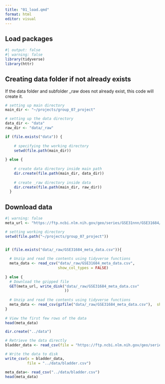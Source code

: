 ```yaml
---
title: "01_load.qmd"
format: html
editor: visual
---
```


## Load packages

```r
#| output: false
#| warning: false
library(tidyverse)
library(httr)
```

## Creating data folder if not already exists

If the data folder and subfolder \_raw does not already exist, this code will create it.

```r
# setting up main directory 
main_dir <- "~/projects/group_07_project" 

# setting up the data directory
data_dir <- "data"
raw_dir <- "data/_raw"

if (file.exists("data")) { 
  
    # specifying the working directory 
    setwd(file.path(main_dir)) 
  
} else { 
    
    # create data directory inside main path 
    dir.create(file.path(main_dir, data_dir))
  
    # create _raw directory inside data
    dir.create(file.path(main_dir, raw_dir))
  }
```

## Download data

```r
#| warning: false
meta_url <- "https://ftp.ncbi.nlm.nih.gov/geo/series/GSE31nnn/GSE31684/suppl/GSE31684%5Ftable%5Fof%5Fclinical%5Fdetails.txt.gz"

# setting working directory
setwd(file.path("~/projects/group_07_project"))


if (file.exists("data/_raw/GSE31684_meta_data.csv")){
  
  # Unzip and read the contents using tidyverse functions
  meta_data <- read_csv("data/_raw/GSE31684_meta_data.csv",
                        show_col_types = FALSE)
  
} else {
  # Download the gzipped file
  GET(meta_url, write_disk("data/_raw/GSE31684_meta_data.csv"
                           ))
  
  # Unzip and read the contents using tidyverse functions
  meta_data <- read_csv(gzfile("data/_raw/GSE31684_meta_data.csv"),  show_col_types = FALSE)
}
                          
# View the first few rows of the data
head(meta_data)
```

```r

dir.create("../data")

# Retrieve the data directly
bladder_data <- read_csv(file = "https://ftp.ncbi.nlm.nih.gov/geo/series/GSE31nnn/GSE31684/matrix/GSE31684_series_matrix.txt.gz")

# Write the data to disk
write_csv(x = bladder_data,
          file = "../data/bladder.csv")

meta_data<- read_csv("../data/bladder.csv")
head(meta_data)
```
